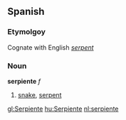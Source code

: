 ==Spanish==
===Etymolgoy===
Cognate with English ''[[serpent]]''

===Noun===
'''serpiente''' ''f''

# [[snake]], [[serpent]]

[[gl:Serpiente]]
[[hu:Serpiente]]
[[nl:serpiente]]